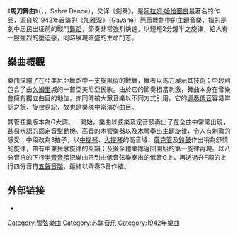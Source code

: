 《'''馬刀舞曲'''》（{{lang-hy|Սուսերով պար}}，{{lang-ru|Танец с саблями}}，Sabre Dance），又译《劍舞》，是[[阿拉姆·哈恰圖良|阿拉姆·哈恰圖良]]最著名的作品，源自於1942年首演的《[[加雅涅|加雅涅]]》（Gayane）[[芭蕾舞劇|芭蕾舞劇]]中的主題音樂，指的是劇中居民出征前的戰鬥[[舞蹈|舞蹈]]，節奏非常強烈快速，以短短2分鐘半之旋律，給人有一股強烈的壓迫感，同時展現旺盛的生命鬥志。

==樂曲概觀==

樂曲描繪了在亞美尼亞舞蹈中一支旋風似的戰舞，舞者以馬刀展示其技術；中段則包含了由[[久姆里|久姆里]]城的一首亞美尼亞民歌。由於它的節奏相當刺激，舞曲本身在音樂會擁有獨立曲目的地位，亦同時被大眾音樂以不同方式引用。它的[[連奏低音|連奏低音]]容易辨認之餘，旋律易記，故也是樂隊中常演的曲目。

其管弦樂版本為G大調。一開始，樂曲以弦樂及定音鼓奏出了在全曲中常常出現，甚易辨認的固定音型動機。高音的木管樂器以及[[木琴|木琴]]奏出主題旋律，令人有刺激的感受；中段改為3拍子，以[[中提琴|中提琴]]、[[大提琴|大提琴]]的高音域、[[薩克管|薩克管]]及[[鈴鼓|鈴鼓]]作出稍為舒情的旋律，帶有中東民歌旋律的風韻；及後全體樂隊返回開始的第一旋律再現。以八分音符的下行[[半音音階|半音音階]]把樂曲帶到由低音弦樂奏出的低音G上，再透過升F調的上行四分音符[[五聲音階|五聲音階]]，最終以齊奏G音作結。

== 外部链接 ==
*{{youku|XODg1MzAyMjU2.html|马刀舞曲}}

[[Category:管弦樂曲|Category:管弦樂曲]]
[[Category:苏联音乐|Category:苏联音乐]]
[[Category:1942年樂曲|Category:1942年樂曲]]